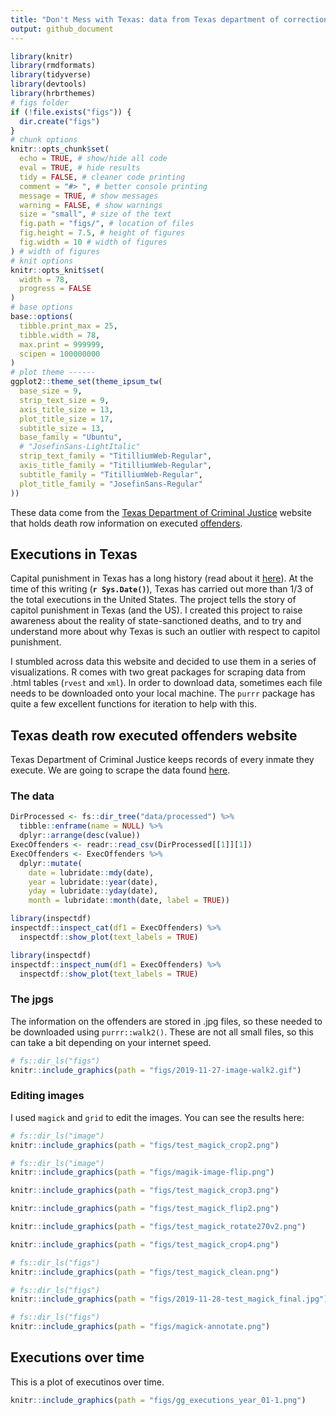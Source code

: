 ```yaml
---
title: "Don't Mess with Texas: data from Texas department of corrections"
output: github_document
---
```


```r
library(knitr)
library(rmdformats)
library(tidyverse)
library(devtools)
library(hrbrthemes)
# figs folder
if (!file.exists("figs")) {
  dir.create("figs")
}
# chunk options
knitr::opts_chunk$set(
  echo = TRUE, # show/hide all code
  eval = TRUE, # hide results
  tidy = FALSE, # cleaner code printing
  comment = "#> ", # better console printing
  message = TRUE, # show messages
  warning = FALSE, # show warnings
  size = "small", # size of the text
  fig.path = "figs/", # location of files
  fig.height = 7.5, # height of figures
  fig.width = 10 # width of figures
) # width of figures
# knit options
knitr::opts_knit$set(
  width = 78,
  progress = FALSE
)
# base options
base::options(
  tibble.print_max = 25,
  tibble.width = 78,
  max.print = 999999,
  scipen = 100000000
)
# plot theme ------
ggplot2::theme_set(theme_ipsum_tw(
  base_size = 9,
  strip_text_size = 9,
  axis_title_size = 13,
  plot_title_size = 17,
  subtitle_size = 13,
  base_family = "Ubuntu",
  # "JosefinSans-LightItalic"
  strip_text_family = "TitilliumWeb-Regular",
  axis_title_family = "TitilliumWeb-Regular",
  subtitle_family = "TitilliumWeb-Regular",
  plot_title_family = "JosefinSans-Regular"
))
```


These data come from the [Texas Department of Criminal Justice](https://www.tdcj.texas.gov/index.html) website that holds death row information on executed [offenders](https://www.tdcj.texas.gov/death_row/dr_executed_offenders.html).

## Executions in Texas

Capital punishment in Texas has a long history (read about it [here](https://en.wikipedia.org/wiki/Capital_punishment_in_Texas)). At the time of this writing (**`r Sys.Date()`**), Texas has carried out more than 1/3 of the total executions in the United States. The project tells the story of capitol punishment in Texas (and the US). I created this project to raise awareness about the reality of state-sanctioned deaths, and to try and understand more about why Texas is such an outlier with respect to capitol punishment.

I stumbled across data this website and decided to use them in a series of visualizations. R comes with two great packages for scraping data from .html tables (`rvest` and `xml`). In order to download data, sometimes each file needs to be downloaded onto your local machine. The `purrr` package has quite a few excellent functions for iteration to help with this.

## Texas death row executed offenders website

Texas Department of Criminal Justice keeps records of every inmate they execute. We are going to scrape the data found
[here](http://www.tdcj.state.tx.us/death_row/dr_executed_offenders.html).

### The data 

```r
DirProcessed <- fs::dir_tree("data/processed") %>%
  tibble::enframe(name = NULL) %>%
  dplyr::arrange(desc(value))
ExecOffenders <- readr::read_csv(DirProcessed[[1]][1])
ExecOffenders <- ExecOffenders %>%
  dplyr::mutate(
    date = lubridate::mdy(date),
    year = lubridate::year(date),
    yday = lubridate::yday(date),
    month = lubridate::month(date, label = TRUE)) 
```

```r
library(inspectdf)
inspectdf::inspect_cat(df1 = ExecOffenders) %>% 
  inspectdf::show_plot(text_labels = TRUE)
```

```r
library(inspectdf)
inspectdf::inspect_num(df1 = ExecOffenders) %>% 
  inspectdf::show_plot(text_labels = TRUE)
```

### The jpgs

The information on the offenders are stored in .jpg files, so these needed to be downloaded using `purrr::walk2()`. These are not all small files, so this can take a bit depending on your internet speed. 

```r
# fs::dir_ls("figs")
knitr::include_graphics(path = "figs/2019-11-27-image-walk2.gif")
```

### Editing images 

I used `magick` and `grid` to edit the images. You can see the results here: 

```r
# fs::dir_ls("image")
knitr::include_graphics(path = "figs/test_magick_crop2.png")
```

```r
# fs::dir_ls("image")
knitr::include_graphics(path = "figs/magik-image-flip.png")
```

```r
knitr::include_graphics(path = "figs/test_magick_crop3.png")
```

```r
knitr::include_graphics(path = "figs/test_magick_flip2.png")
```

```r
knitr::include_graphics(path = "figs/test_magick_rotate270v2.png")
```

```r
knitr::include_graphics(path = "figs/test_magick_crop4.png")
```


```r
# fs::dir_ls("figs")
knitr::include_graphics(path = "figs/test_magick_clean.png")
```


```r
# fs::dir_ls("figs")
knitr::include_graphics(path = "figs/2019-11-28-test_magick_final.jpg")
```

```r
# fs::dir_ls("figs")
knitr::include_graphics(path = "figs/magick-annotate.png")
```

## Executions over time

This is a plot of executinos over time.

```r
knitr::include_graphics(path = "figs/gg_executions_year_01-1.png")
```




